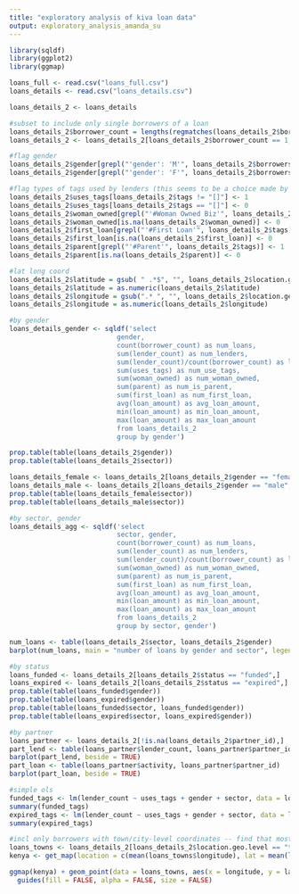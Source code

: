 ---
title: "exploratory analysis of kiva loan data"
output: exploratory_analysis_amanda_su
---

```{r 0. read in files}

library(sqldf)
library(ggplot2)
library(ggmap)

loans_full <- read.csv("loans_full.csv")
loans_details <- read.csv("loans_details.csv")
```

```{r 1. clean and prep}

loans_details_2 <- loans_details

#subset to include only single borrowers of a loan
loans_details_2$borrower_count = lengths(regmatches(loans_details_2$borrowers, gregexpr("first_name", loans_details_2$borrowers)))
loans_details_2 <- loans_details_2[loans_details_2$borrower_count == 1,]

#flag gender
loans_details_2$gender[grepl("'gender': 'M'", loans_details_2$borrowers)] <- "male"
loans_details_2$gender[grepl("'gender': 'F'", loans_details_2$borrowers)] <- "female"

#flag types of tags used by lenders (this seems to be a choice made by the lender whether to use tags or not)
loans_details_2$uses_tags[loans_details_2$tags != "[]"] <- 1
loans_details_2$uses_tags[loans_details_2$tags == "[]"] <- 0
loans_details_2$woman_owned[grepl("'#Woman Owned Biz'", loans_details_2$tags)] <- 1
loans_details_2$woman_owned[is.na(loans_details_2$woman_owned)] <- 0
loans_details_2$first_loan[grepl("'#First Loan'", loans_details_2$tags)] <- 1
loans_details_2$first_loan[is.na(loans_details_2$first_loan)] <- 0
loans_details_2$parent[grepl("'#Parent'", loans_details_2$tags)] <- 1
loans_details_2$parent[is.na(loans_details_2$parent)] <- 0

#lat long coord
loans_details_2$latitude = gsub( " .*$", "", loans_details_2$location.geo.pairs)
loans_details_2$latitude = as.numeric(loans_details_2$latitude)
loans_details_2$longitude = gsub(".* ", "", loans_details_2$location.geo.pairs)
loans_details_2$longitude = as.numeric(loans_details_2$longitude)
```

```{r 2. prelim}

#by gender
loans_details_gender <- sqldf('select
                           gender,
                           count(borrower_count) as num_loans,
                           sum(lender_count) as num_lenders,
                           sum(lender_count)/count(borrower_count) as lenders_per_loan,
                           sum(uses_tags) as num_use_tags,
                           sum(woman_owned) as num_woman_owned,
                           sum(parent) as num_is_parent,
                           sum(first_loan) as num_first_loan,
                           avg(loan_amount) as avg_loan_amount,
                           min(loan_amount) as min_loan_amount,
                           max(loan_amount) as max_loan_amount
                           from loans_details_2
                           group by gender')

prop.table(table(loans_details_2$gender))
prop.table(table(loans_details_2$sector))

loans_details_female <- loans_details_2[loans_details_2$gender == "female",]
loans_details_male <- loans_details_2[loans_details_2$gender == "male",]
prop.table(table(loans_details_female$sector))
prop.table(table(loans_details_male$sector))

#by sector, gender
loans_details_agg <- sqldf('select
                           sector, gender,
                           count(borrower_count) as num_loans,
                           sum(lender_count) as num_lenders,
                           sum(lender_count)/count(borrower_count) as lenders_per_loan,
                           sum(woman_owned) as num_woman_owned,
                           sum(parent) as num_is_parent,
                           sum(first_loan) as num_first_loan,
                           avg(loan_amount) as avg_loan_amount,
                           min(loan_amount) as min_loan_amount,
                           max(loan_amount) as max_loan_amount
                           from loans_details_2
                           group by sector, gender')

num_loans <- table(loans_details_2$sector, loans_details_2$gender)
barplot(num_loans, main = "number of loans by gender and sector", legend = rownames(num_loans), beside = TRUE)

#by status
loans_funded <- loans_details_2[loans_details_2$status == "funded",]
loans_expired <- loans_details_2[loans_details_2$status == "expired",]
prop.table(table(loans_funded$gender))
prop.table(table(loans_expired$gender))
prop.table(table(loans_funded$sector, loans_funded$gender))
prop.table(table(loans_expired$sector, loans_expired$gender))

#by partner
loans_partner <- loans_details_2[!is.na(loans_details_2$partner_id),]
part_lend <- table(loans_partner$lender_count, loans_partner$partner_id)
barplot(part_lend, beside = TRUE)
part_loan <- table(loans_partner$activity, loans_partner$partner_id)
barplot(part_loan, beside = TRUE)

#simple ols
funded_tags <- lm(lender_count ~ uses_tags + gender + sector, data = loans_funded)
summary(funded_tags)
expired_tags <- lm(lender_count ~ uses_tags + gender + sector, data = loans_expired)
summary(expired_tags)
```

```{r 3. spatial}

#incl only borrowers with town/city-level coordinates -- find that most borrowers around larger cities
loans_towns <- loans_details_2[loans_details_2$location.geo.level == "town" & loans_details_2$location.geo.type == "point",]
kenya <- get_map(location = c(mean(loans_towns$longitude), lat = mean(loans_towns$latitude)), zoom = 6, maptype = "roadmap", color = "bw", scale = 2)

ggmap(kenya) + geom_point(data = loans_towns, aes(x = longitude, y = latitude, fill = "red", alpha = 0.7), size = 3, shape = 21) + 
  guides(fill = FALSE, alpha = FALSE, size = FALSE)
```